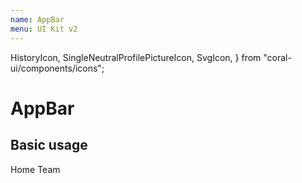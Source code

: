 ```yaml
---
name: AppBar
menu: UI Kit v2
---
```



  HistoryIcon,
  SingleNeutralProfilePictureIcon,
  SvgIcon,
} from "coral-ui/components/icons";


# AppBar

## Basic usage

<Playground>
  <AppBar gutterBegin gutterEnd>
    <Begin itemGutter="double">
      <Navigation>
        <NavigationItem active>Home</NavigationItem>
        <NavigationItem>Team</NavigationItem>
      </Navigation>
    </Begin>
    <End itemGutter>
      <BaseButton>
        <SvgIcon size="lg" Icon={HistoryIcon} />
      </BaseButton>
      <Divider />
      <BaseButton>
        <SvgIcon size="lg" Icon={SingleNeutralProfilePictureIcon} />
      </BaseButton>
    </End>
  </AppBar>
</Playground>
